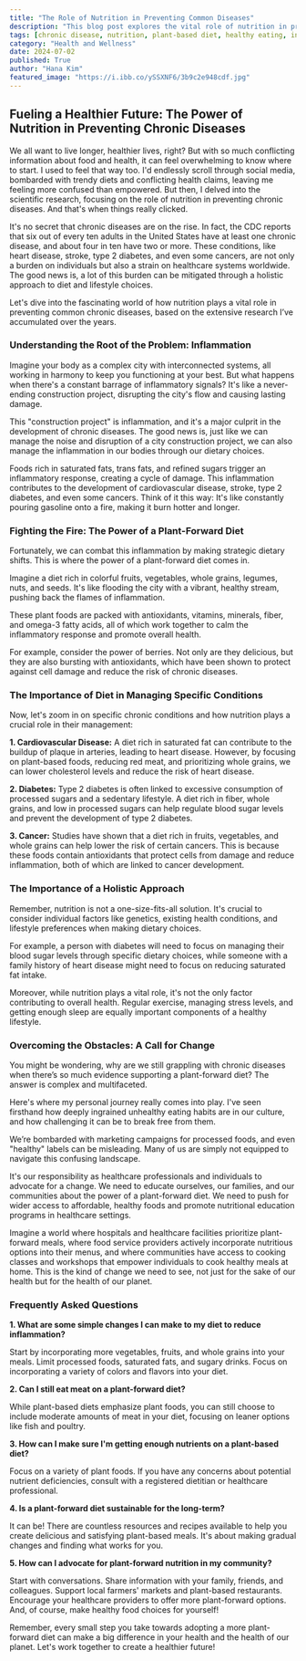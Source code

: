 ```yaml
---
title: "The Role of Nutrition in Preventing Common Diseases"
description: "This blog post explores the vital role of nutrition in preventing chronic diseases like heart disease, diabetes, and cancer.  Learn about the power of a plant-forward diet, the importance of reducing inflammation, and practical tips for incorporating healthy eating habits into your lifestyle."
tags: [chronic disease, nutrition, plant-based diet, healthy eating, inflammation, heart disease, diabetes, cancer, lifestyle, health, prevention]
category: "Health and Wellness"
date: 2024-07-02
published: True
author: "Hana Kim"
featured_image: "https://i.ibb.co/ySSXNF6/3b9c2e948cdf.jpg"
---
```


## Fueling a Healthier Future: The Power of Nutrition in Preventing Chronic Diseases

We all want to live longer, healthier lives, right? But with so much conflicting information about food and health, it can feel overwhelming to know where to start. I used to feel that way too. I'd endlessly scroll through social media, bombarded with trendy diets and conflicting health claims, leaving me feeling more confused than empowered. But then, I delved into the scientific research, focusing on the role of nutrition in preventing chronic diseases. And that's when things really clicked. 

It's no secret that chronic diseases are on the rise. In fact, the CDC reports that six out of every ten adults in the United States have at least one chronic disease, and about four in ten have two or more. These conditions, like heart disease, stroke, type 2 diabetes, and even some cancers, are not only a burden on individuals but also a strain on healthcare systems worldwide.  The good news is, a lot of this burden can be mitigated through a holistic approach to diet and lifestyle choices.  

Let's dive into the fascinating world of how nutrition plays a vital role in preventing common chronic diseases, based on the extensive research I’ve accumulated over the years.

### Understanding the Root of the Problem: Inflammation

Imagine your body as a complex city with interconnected systems, all working in harmony to keep you functioning at your best. But what happens when there's a constant barrage of inflammatory signals? It's like a never-ending construction project, disrupting the city's flow and causing lasting damage.  

This "construction project" is inflammation, and it's a major culprit in the development of chronic diseases. The good news is, just like we can manage the noise and disruption of a city construction project, we can also manage the inflammation in our bodies through our dietary choices.

Foods rich in saturated fats, trans fats, and refined sugars trigger an inflammatory response, creating a cycle of damage.  This inflammation contributes to the development of cardiovascular disease, stroke, type 2 diabetes, and even some cancers.  Think of it this way: It's like constantly pouring gasoline onto a fire, making it burn hotter and longer.

###  Fighting the Fire: The Power of a Plant-Forward Diet

Fortunately, we can combat this inflammation by making strategic dietary shifts. This is where the power of a plant-forward diet comes in. 

Imagine a diet rich in colorful fruits, vegetables, whole grains, legumes, nuts, and seeds. It's like flooding the city with a vibrant, healthy stream, pushing back the flames of inflammation.  

These plant foods are packed with antioxidants, vitamins, minerals, fiber, and omega-3 fatty acids, all of which work together to calm the inflammatory response and promote overall health.  

For example, consider the power of berries. Not only are they delicious, but they are also bursting with antioxidants, which have been shown to protect against cell damage and reduce the risk of chronic diseases.  

### The Importance of Diet in Managing Specific Conditions

Now, let's zoom in on specific chronic conditions and how nutrition plays a crucial role in their management:

**1.  Cardiovascular Disease:** A diet rich in saturated fat can contribute to the buildup of plaque in arteries, leading to heart disease.  However, by focusing on plant-based foods, reducing red meat, and prioritizing whole grains, we can lower cholesterol levels and reduce the risk of heart disease.  

**2. Diabetes:**  Type 2 diabetes is often linked to excessive consumption of processed sugars and a sedentary lifestyle.  A diet rich in fiber, whole grains, and low in processed sugars can help regulate blood sugar levels and prevent the development of type 2 diabetes.

**3. Cancer:** Studies have shown that a diet rich in fruits, vegetables, and whole grains can help lower the risk of certain cancers.  This is because these foods contain antioxidants that protect cells from damage and reduce inflammation, both of which are linked to cancer development.

###  The Importance of a Holistic Approach

Remember, nutrition is not a one-size-fits-all solution. It's crucial to consider individual factors like genetics, existing health conditions, and lifestyle preferences when making dietary choices.  

For example, a person with diabetes will need to focus on managing their blood sugar levels through specific dietary choices, while someone with a family history of heart disease might need to focus on reducing saturated fat intake.  

Moreover, while nutrition plays a vital role, it's not the only factor contributing to overall health.  Regular exercise, managing stress levels, and getting enough sleep are equally important components of a healthy lifestyle.

### Overcoming the Obstacles: A Call for Change

You might be wondering, why are we still grappling with chronic diseases when there’s so much evidence supporting a plant-forward diet? The answer is complex and multifaceted.  

Here's where my personal journey really comes into play. I've seen firsthand how deeply ingrained unhealthy eating habits are in our culture, and how challenging it can be to break free from them.  

We’re bombarded with marketing campaigns for processed foods, and even "healthy" labels can be misleading.  Many of us are simply not equipped to navigate this confusing landscape. 

It's our responsibility as healthcare professionals and individuals to advocate for a change. We need to educate ourselves, our families, and our communities about the power of a plant-forward diet. We need to push for wider access to affordable, healthy foods and promote nutritional education programs in healthcare settings.  

Imagine a world where hospitals and healthcare facilities prioritize plant-forward meals, where food service providers actively incorporate nutritious options into their menus, and where communities have access to cooking classes and workshops that empower individuals to cook healthy meals at home. This is the kind of change we need to see, not just for the sake of our health but for the health of our planet.

###  Frequently Asked Questions

**1. What are some simple changes I can make to my diet to reduce inflammation?** 

Start by incorporating more vegetables, fruits, and whole grains into your meals. Limit processed foods, saturated fats, and sugary drinks.  Focus on incorporating a variety of colors and flavors into your diet.  

**2. Can I still eat meat on a plant-forward diet?**

While plant-based diets emphasize plant foods, you can still choose to include moderate amounts of meat in your diet, focusing on leaner options like fish and poultry.

**3. How can I make sure I'm getting enough nutrients on a plant-based diet?**

Focus on a variety of plant foods. If you have any concerns about potential nutrient deficiencies, consult with a registered dietitian or healthcare professional.

**4. Is a plant-forward diet sustainable for the long-term?**

It can be!  There are countless resources and recipes available to help you create delicious and satisfying plant-based meals.  It's about making gradual changes and finding what works for you.

**5. How can I advocate for plant-forward nutrition in my community?**

Start with conversations. Share information with your family, friends, and colleagues. Support local farmers' markets and plant-based restaurants. Encourage your healthcare providers to offer more plant-forward options.  And, of course, make healthy food choices for yourself!

Remember, every small step you take towards adopting a more plant-forward diet can make a big difference in your health and the health of our planet.  Let's work together to create a healthier future!
